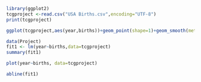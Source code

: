 ```r
library(ggplot2)
tcgproject <-read.csv("USA Births.csv",encoding="UTF-8")
print(tcgproject)

ggplot(tcgproject,aes(year,births))+geom_point(shape=1)+geom_smooth(method=lm)

data(Project)
fit1 <- lm(year~births,data=tcgproject)
summary(fit1)

plot(year~births, data=tcgproject)

abline(fit1)

```
